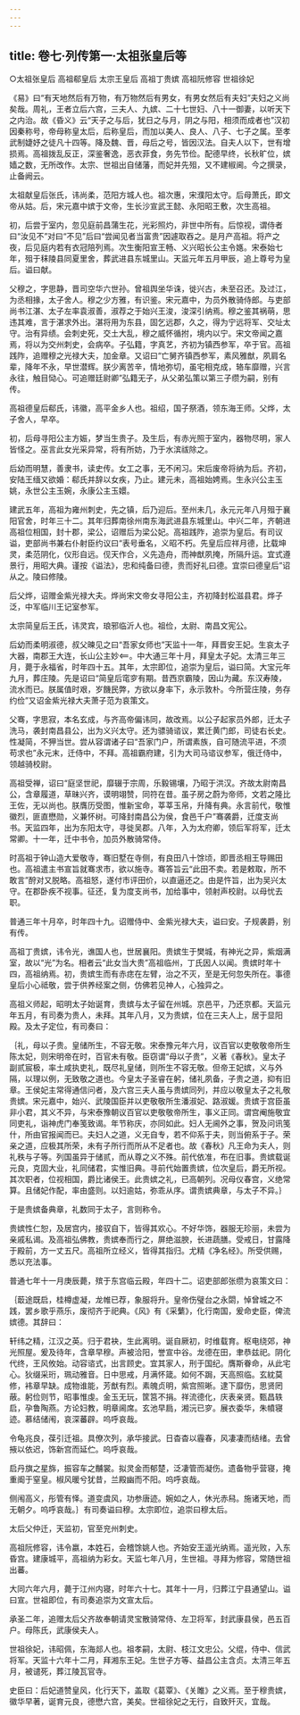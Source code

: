```yaml
---
---
---
```

title: 卷七·列传第一·太祖张皇后等
---

○太祖张皇后  高祖郗皇后  太宗王皇后  高祖丁贵嫔  高祖阮修容  世祖徐妃

《易》曰“有天地然后有万物，有万物然后有男女，有男女然后有夫妇”夫妇之义尚矣哉。周礼，王者立后六宫，三夫人、九嫔、二十七世妇、八十一御妻，以听天下之内治。故《昏义》云“天子之与后，犹日之与月，阴之与阳，相须而成者也”汉初因秦称号，帝母称皇太后，后称皇后，而加以美人、良人、八子、七子之属。至孝武制婕妤之徒凡十四等。降及魏、晋，母后之号，皆因汉法。自夫人以下，世有增损焉。高祖拨乱反正，深鉴奢逸，恶衣菲食，务先节俭。配德早终，长秋旷位，嫔嫱之数，无所改作。太宗、世祖出自储藩，而妃并先殂，又不建椒阃。今之撰录，止备阙云。

太祖献皇后张氏，讳尚柔，范阳方城人也。祖次惠，宋濮阳太守。后母萧氏，即文帝从姑。后，宋元嘉中嫔于文帝，生长沙宣武王懿、永阳昭王敷，次生高祖。

初，后尝于室内，忽见庭前昌蒲生花，光彩照灼，非世中所有。后惊视，谓侍者曰“汝见不”对曰“不见”后曰“尝闻见者当富贵”因遽取吞之。是月产高祖。将产之夜，后见庭内若有衣冠陪列焉。次生衡阳宣王畅、义兴昭长公主令嫕。宋泰始七年，殂于秣陵县同夏里舍，葬武进县东城里山。天监元年五月甲辰，追上尊号为皇后。谥曰献。

父穆之，字思静，晋司空华六世孙。曾祖舆坐华诛，徙兴古，未至召还。及过江，为丞相掾，太子舍人。穆之少方雅，有识鉴。宋元嘉中，为员外散骑侍郎。与吏部尚书江湛、太子左率袁淑善，淑荐之于始兴王浚，浚深引纳焉。穆之鉴其祸萌，思违其难，言于湛求外出。湛将用为东县，固乞远郡，久之，得为宁远将军、交址太守。治有异绩。会刺史死，交土大乱，穆之威怀循拊，境内以宁。宋文帝闻之嘉焉，将以为交州刺史，会病卒。子弘籍，字真艺，齐初为镇西参军，卒于官。高祖践阼，追赠穆之光禄大夫，加金章。又诏曰“亡舅齐镇西参军，素风雅猷，夙肩名辈，降年不永，早世潜辉。朕少离苦辛，情地弥切，虽宅相克成，辂车靡赠，兴言永往，触目恸心。可追赠廷尉卿”弘籍无子，从父弟弘策以第三子缵为嗣，别有传。

高祖德皇后郗氏，讳徽，高平金乡人也。祖绍，国子祭酒，领东海王师。父烨，太子舍人，早卒。

初，后母寻阳公主方娠，梦当生贵子。及生后，有赤光照于室内，器物尽明，家人皆怪之。巫言此女光采异常，将有所妨，乃于水滨祓除之。

后幼而明慧，善隶书，读史传。女工之事，无不闲习。宋后废帝将纳为后。齐初，安陆王缅又欲婚：郗氏并辞以女疾，乃止。建元未，高祖始娉焉。生永兴公主玉姚，永世公主玉婉，永康公主玉嬛。

建武五年，高祖为雍州刺史，先之镇，后乃迎后。至州未几，永元元年八月殂于襄阳官舍，时年三十二。其年归葬南徐州南东海武进县东城里山。中兴二年，齐朝进高祖位相国，封十郡，梁公，诏赠后为梁公妃。高祖践阼，追崇为皇后。有司议谥，吏部尚书兼右仆射臣约议曰“表号垂名，义昭不朽。先皇后应祥月德，比载坤灵，柔范阴化，仪形自远。伣天作合，义先造舟，而神猷夙掩，所隔升运。宜式遵景行，用昭大典。谨按《谥法》，忠和纯备曰德，贵而好礼曰德。宜崇曰德皇后”诏从之。陵曰修陵。

后父烨，诏赠金紫光禄大夫。烨尚宋文帝女寻阳公主，齐初降封松滋县君。烨子泛，中军临川王记室参军。

太宗简皇后王氏，讳灵宾，琅邪临沂人也。祖俭，太尉、南昌文宪公。

后幼而柔明淑德，叔父暕见之曰“吾家女师也”天监十一年，拜晋安王妃。生哀太子大器，南郡王大连，长山公主妙。中大通三年十月，拜皇太子妃。太清三年三月，薨于永福省，时年四十五。其年，太宗即位，追崇为皇后，谥曰简。大宝元年九月，葬庄陵。先是诏曰“简皇后窀穸有期。昔西京霸陵，因山为藏。东汉寿陵，流水而已。朕属值时艰，岁饑民弊，方欲以身率下，永示敦朴。今所营庄陵，务存约俭”又诏金紫光禄大夫萧子范为哀策文。

父骞，字思寂，本名玄成，与齐高帝偏讳同，故改焉。以公子起家员外郎，迁太子洗马，袭封南昌县公，出为义兴太守。还为骠骑谘议，累迁黄门郎，司徒右长史。性凝简，不狎当世。尝从容谓诸子曰“吾家门户，所谓素族，自可随流平进，不须苟求也”永元末，迁侍中，不拜。高祖霸府建，引为大司马谘议参军，俄迁侍中，领越骑校尉。

高祖受禅，诏曰“庭坚世祀，靡辍于宗周，乐毅锡壤，乃昭于洪汉。齐故太尉南昌公，含章履道，草昧兴齐，谟明翊赞，同符在昔。虽子房之蔚为帝师，文若之隆比王佐，无以尚也。朕膺历受图，惟新宝命，莘莘玉帛，升降有典。永言前代，敬惟徽烈，匪直懋勋，义兼怀树。可降封南昌公为侯，食邑千户”骞袭爵，迁度支尚书。天监四年，出为东阳太守，寻徙吴郡。八年，入为太府卿，领后军将军，迁太常卿。十一年，迁中书令，加员外散骑常侍。

时高祖于钟山造大爱敬寺，骞旧墅在寺侧，有良田八十馀顷，即晋丞相王导赐田也。高祖遣主书宣旨就骞求市，欲以施寺。骞答旨云“此田不卖。若是敕取，所不敢言”酧对又脱略。高祖怒，遂付市评田价，以直逼还之。由是忤旨，出为吴兴太守。在郡卧疾不视事。征还，复为度支尚书，加给事中，领射声校尉。以母忧去职。

普通三年十月卒，时年四十九。诏赠侍中、金紫光禄大夫，谥曰安。子规袭爵，别有传。

高祖丁贵嫔，讳令光，谯国人也，世居襄阳。贵嫔生于樊城，有神光之异，紫烟满室，故以“光”为名。相者云“此女当大贵”高祖临州，丁氏因人以闻。贵嫔时年十四，高祖纳焉。初，贵嫔生而有赤痣在左臂，治之不灭，至是无何忽失所在。事德皇后小心祗敬，尝于供养经案之侧，仿佛若见神人，心独异之。

高祖义师起，昭明太子始诞育，贵嫔与太子留在州城。京邑平，乃还京都。天监元年五月，有司奏为贵人，未拜。其年八月，又为贵嫔，位在三夫人上，居于显阳殿。及太子定位，有司奏曰：

｛礼，母以子贵。皇储所生，不容无敬。宋泰豫元年六月，议百官以吏敬敬帝所生陈太妃，则宋明帝在时，百官未有敬。臣窃谓“母以子贵”，义著《春秋》。皇太子副贰宸极，率土咸执吏礼，既尽礼皇储，则所生不容无敬。但帝王妃嫔，义与外隔，以理以例，无致敬之道也。今皇太子圣睿在躬，储礼夙备，子贵之道，抑有旧章。王侯妃主常得通信问者，及六宫三夫人虽与贵嫔同列，并应以敬皇太子之礼敬贵嫔。宋元嘉中，始兴、武陵国臣并以吏敬敬所生潘淑妃、路淑媛。贵嫔于宫臣虽非小君，其义不异，与宋泰豫朝议百官以吏敬敬帝所生，事义正同。谓宫阉施敬宜同吏礼，诣神虎门奉笺致谒。年节称庆，亦同如此。妇人无阃外之事，贺及问讯笺什，所由官报闻而已。夫妇人之道，义无自专，若不仰系于夫，则当俯系于子。荣亲之道，应极其所荣，未有子所行而所从不足者也。故《春秋》凡王命为夫人，则礼秩与子等。列国虽异于储贰，而从尊之义不殊。前代依准，布在旧事。贵嫔载诞元良，克固大业，礼同储君，实惟旧典。寻前代始置贵嫔，位次皇后，爵无所视。其次职者，位视相国，爵比诸侯王。此贵嫔之礼，已高朝列。况母仪春宫，义绝常算。且储妃作配，率由盛则。以妇逾姑，弥乖从序。谓贵嫔典章，与太子不异。｝

于是贵嫔备典章，礼数同于太子，言则称令。

贵嫔性仁恕，及居宫内，接驭自下，皆得其欢心。不好华饰，器服无珍丽，未尝为亲戚私谒。及高祖弘佛教，贵嫔奉而行之，屏绝滋腴，长进蔬膳。受戒日，甘露降于殿前，方一丈五尺。高祖所立经义，皆得其指归。尤精《净名经》。所受供赐，悉以充法事。

普通七年十一月庚辰薨，殡于东宫临云殿，年四十二。诏吏部郎张缵为哀策文曰：

｛菆途既启，桂樽虚凝，龙帷已荐，象服将升。皇帝伤璧台之永閟，悼曾城之不践，罢乡歌乎燕乐，废彻齐于祀典。《风》有《采蘩》，化行南国，爰命史臣，俾流嫔德。其辞曰：

轩纬之精，江汉之英。归于君袂，生此离明。诞自厥初，时维载育。枢电绕郊，神光照屋。爰及待年，含章早穆。声被洽阳，誉宣中谷。龙德在田，聿恭兹祀。阴化代终，王风攸始。动容谘式，出言顾史。宜其家人，刑于国纪。膺斯眷命，从此宅心。狄缀采珩，珮动雅音。日中思戒，月满怀箴。如何不跼，天高照临。玄紞莫修，袆章早缺。成物谁能，芳猷有烈。素魄贞明，紫宫照晰。逮下靡伤，思贤罔蔽。躬俭则节，昭事惟虔。金玉无玩，筐筥不捐。祥流德化，庆表亲贤。甄昌轶启，孕鲁陶燕。方论妇教，明章阃席。玄池早扃，湘沅已穸。展衣委华，朱幩寝迹。慕结储闱，哀深蕃辟。呜呼哀哉。

令龟兆良，葆引迁祖。具僚次列，承华接武。日杳杳以霾春，风凄凄而结绪。去曾掖以依迟，饰新宫而延伫。呜呼哀哉。

启丹旗之星旆，振容车之黼裳。拟灵金而郁楚，泛凄管而凝伤。遗备物乎营寝，掩重阍于窒皇。椒风暖兮犹昔，兰殿幽而不阳。呜呼哀哉。

侧闱高义，彤管有怿。道变虞风，功参唐迹。婉如之人，休光赤舄。施诸天地，而无朝夕。呜呼哀哉。｝有司奏谥曰穆。太宗即位，追崇曰穆太后。

太后父仲迁，天监初，官至兖州刺史。

高祖阮修容，讳令嬴，本姓石，会稽馀姚人也。齐始安王遥光纳焉。遥光败，入东昏宫。建康城平，高祖纳为彩女。天监七年八月，生世祖。寻拜为修容，常随世祖出蕃。

大同六年六月，薨于江州内寝，时年六十七。其年十一月，归葬江宁县通望山。谥曰宣。世祖即位，有司奏追崇为文宣太后。

承圣二年，追赠太后父齐故奉朝请灵宝散骑常侍、左卫将军，封武康县侯，邑五百户。母陈氏，武康侯夫人。

世祖徐妃，讳昭佩，东海郯人也。祖孝嗣，太尉、枝江文忠公。父绲，侍中、信武将军。天监十六年十二月，拜湘东王妃。生世子方等、益昌公主含贞。太清三年五月，被谴死，葬江陵瓦官寺。

史臣曰：后妃道赞皇风，化行天下，盖取《葛覃》、《关雎》之义焉。至于穆贵嫔，徽华早著，诞育元良，德懋六宫，美矣。世祖徐妃之无行，自致歼灭，宜哉。

